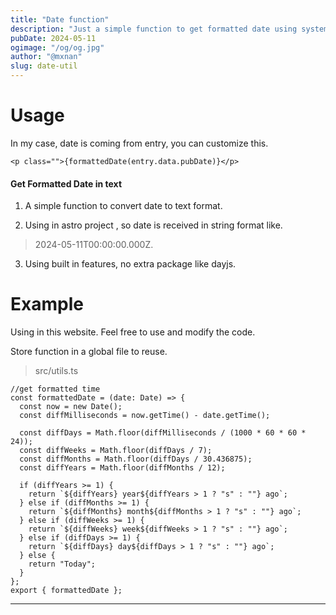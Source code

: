 ```yaml
---
title: "Date function"
description: "Just a simple function to get formatted date using system time"
pubDate: 2024-05-11
ogimage: "/og/og.jpg"
author: "@mxnan"
slug: date-util
---
```


# Usage

In my case, date is coming from entry, you can customize this.

```tsx
<p class="">{formattedDate(entry.data.pubDate)}</p>
```

#### Get Formatted Date in text

1. A simple function to convert date to text format.

2. Using in astro project , so date is received in string format like.

> 2024-05-11T00:00:00.000Z.

3. Using built in features, no extra package like dayjs.

# Example

Using in this website. Feel free to use and modify the code.

Store function in a global file to reuse.

> src/utils.ts

```tsx
//get formatted time
const formattedDate = (date: Date) => {
  const now = new Date();
  const diffMilliseconds = now.getTime() - date.getTime();

  const diffDays = Math.floor(diffMilliseconds / (1000 * 60 * 60 * 24));
  const diffWeeks = Math.floor(diffDays / 7);
  const diffMonths = Math.floor(diffDays / 30.436875);
  const diffYears = Math.floor(diffMonths / 12);

  if (diffYears >= 1) {
    return `${diffYears} year${diffYears > 1 ? "s" : ""} ago`;
  } else if (diffMonths >= 1) {
    return `${diffMonths} month${diffMonths > 1 ? "s" : ""} ago`;
  } else if (diffWeeks >= 1) {
    return `${diffWeeks} week${diffWeeks > 1 ? "s" : ""} ago`;
  } else if (diffDays >= 1) {
    return `${diffDays} day${diffDays > 1 ? "s" : ""} ago`;
  } else {
    return "Today";
  }
};
export { formattedDate };
```
***